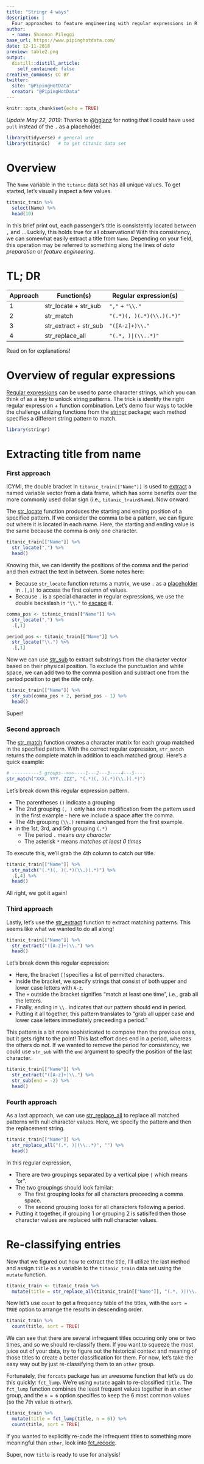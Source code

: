 ```yaml
---
title: "Stringr 4 ways"
description: |
  Four approaches to feature engineering with regular expressions in R
author:
  - name: Shannon Pileggi 
base_url: https://www.pipinghotdata.com/
date: 12-11-2018
preview: table2.png
output:
  distill::distill_article:
    self_contained: false
creative_commons: CC BY
twitter:
  site: "@PipingHotData"
  creator: "@PipingHotData"
---
```


```r
knitr::opts_chunk$set(echo = TRUE)
```


_Update May 22, 2019_: Thanks to @[hglanz](https://twitter.com/hglanz) for noting that I could have used `pull` instead of the `.` as a placeholder. 



```r
library(tidyverse) # general use
library(titanic)   # to get titanic data set
```


# Overview

The `Name` variable in the `titanic` data set has all unique values.  To get started, let's visually inspect a few values.

```r
titanic_train %>% 
  select(Name) %>% 
  head(10)
```

In this brief print out, each passenger's title is consistently located between `,` and `.`.  Luckily, this holds true for all observations!  With this consistency, we can somewhat easily extract a title from `Name`. Depending on your field, this operation may be referred to something along the lines of _data preparation_ or _feature engineering_. 

# TL; DR

|Approach  | Function(s)           | Regular expression(s)     |
|----------|-----------------------|---------------------------|
| 1        | str_locate + str_sub  | `","` + `"\\."` |         |
| 2        | str_match             | `"(.*)(, )(.*)(\\.)(.*)"` |
| 3        | str_extract + str_sub | `"([A-z]+)\\."`           |
| 4        | str_replace_all       | `"(.*, )|(\\..*)"`        |


Read on for explanations!


# Overview of regular expressions 

[Regular expressions](https://www.rstudio.com/wp-content/uploads/2016/09/RegExCheatsheet.pdf) can be used to parse character strings, which you can think of as a key to unlock string patterns. The trick is identify the right regular expression + function combination.  Let's demo four ways to tackle the challenge utilizing functions from the [stringr](https://cran.r-project.org/web/packages/stringr/vignettes/stringr.html) package; each method specifies a different string pattern to match.

```r
library(stringr)
```

# Extracting title from name

### First approach

ICYMI, the double bracket in `titanic_train[["Name"]]` is used to [extract](https://www.r-bloggers.com/r-accessors-explained/) a named variable vector from a data frame, which has some benefits over the more commonly used dollar sign (i.e., `titanic_train$Name`).  Now onward.

The [str_locate](https://www.rdocumentation.org/packages/stringr/versions/1.3.1/topics/str_locate) function produces the starting and ending position of a specified pattern.  If we consider the comma to be a pattern, we can figure out where it is located in each name.  Here, the starting and ending value is the same because the comma is only one character.

```r
titanic_train[["Name"]] %>% 
  str_locate(",") %>%
  head()
```

Knowing this, we can identify the positions of the comma and the period and then extract the text in between.  Some notes here:

* Because `str_locate` function returns a matrix, we use `.` as a [placeholder](https://rafalab.github.io/dsbook/summarizing-data-with-dplyr.html#the-dot-operator) in `.[,1]` to access the first column of values.
* Because `.` is a special character in regular expressions, we use the double backslash in `"\\."` to [escape](https://stringr.tidyverse.org/articles/regular-expressions.html#escaping) it.

```r
comma_pos <- titanic_train[["Name"]] %>% 
  str_locate(",") %>% 
  .[,1]

period_pos <- titanic_train[["Name"]] %>% 
  str_locate("\\.") %>% 
  .[,1]
```


Now we can use [str_sub](https://www.rdocumentation.org/packages/stringr/versions/1.3.1/topics/str_sub) to extract substrings from the character vector based on their physical position.  To exclude the punctuation and white space, we can add two to the comma position and subtract one from the period position to get the _title_ only.

```r
titanic_train[["Name"]] %>% 
  str_sub(comma_pos + 2, period_pos - 1) %>% 
  head()
```

Super!

### Second approach

The [str_match](https://www.rdocumentation.org/packages/stringr/versions/1.3.1/topics/str_match) function creates a character matrix for each group matched in the specified pattern.  With the correct regular expression, `str_match` returns the complete match in addition to each matched group.  Here's a quick example:

```r
# ----------5 groups-->>>----1---2---3----4---5----                      
str_match("XXX, YYY. ZZZ", "(.*)(, )(.*)(\\.)(.*)")
```

Let's break down this regular expression pattern.  

* The parentheses `()` indicate a grouping
* The 2nd grouping `(, )` only has one modification from the pattern used in the first example - here we include a space after the comma. 
* The 4th grouping `(\\.)` remains unchanged from the first example.
* in the 1st, 3rd, and 5th grouping `(.*)`
  + The period `.` means _any character_
  + The asterisk `*` means _matches at least 0 times_


To execute this, we'll grab the 4th column to catch our title.

```r
titanic_train[["Name"]] %>% 
  str_match("(.*)(, )(.*)(\\.)(.*)") %>%
  .[,4] %>% 
  head()
```

All right, we got it again!

### Third approach

Lastly, let's use the [str_extract](https://www.rdocumentation.org/packages/stringr/versions/1.3.1/topics/str_extract) function to extract matching patterns.  This seems like what we wanted to do all along!   

```r
titanic_train[["Name"]] %>% 
  str_extract("([A-z]+)\\.") %>%
  head()
```

Let's break down this regular expression:

* Here, the bracket `[]`specifies a list of permitted characters.
* Inside the bracket, we specify strings that consist of both upper and lower case letters with `A-z`.
* The `+` outside the bracket signifies "match at least one time", i.e., grab all the letters.
* Finally, ending in `\\.` indicates that our pattern should end in period.
* Putting it all together, this pattern translates to "grab all upper case and lower case letters immediately preceeding a period." 

This pattern is a bit more sophisticated to compose than the previous ones, but it gets right to the point!  This last effort does end in a period, whereas the others do not.  If we wanted to remove the period for consistency, we could use `str_sub` with the `end` argument to specify the position of the last character.


```r
titanic_train[["Name"]] %>% 
  str_extract("([A-z]+)\\.") %>%
  str_sub(end = -2) %>%
  head()
```


### Fourth approach

As a last approach, we can use [str_replace_all](https://www.rdocumentation.org/packages/stringr/versions/1.3.1/topics/str_replace) to replace all matched patterns with null character values.  Here, we specify the pattern and then the replacement string.  

```r
titanic_train[["Name"]] %>% 
  str_replace_all("(.*, )|(\\..*)", "") %>%
  head()
```

In this regular expression,

* There are two groupings separated by a vertical pipe `|` which means "or".
* The two groupings should look familar:
  + The first grouping looks for all characters preceeding a comma space.
  + The second grouping looks for all characters following a period.
* Putting it together, if grouping 1 _or_ grouping 2 is satisifed then those character values are replaced with null character values. 

# Re-classifying entries

Now that we figured out how to extract the title, I'll utilize the last method and assign `title` as a variable to the `titanic_train` data set using the `mutate` function.

```r
titanic_train <- titanic_train %>%
  mutate(title = str_replace_all(titanic_train[["Name"]], "(.*, )|(\\..*)", ""))
```

Now let's use `count` to get a frequency table of the titles, with the `sort = TRUE` option to arrange the results in descending order.

```r
titanic_train %>%
  count(title, sort = TRUE)
```

We can see that there are several infrequent titles occuring only one or two times, and so we should re-classify them.  If you want to squeeze the most juice out of your data, try to figure out the historical context and meaning of those titles to create a better classification for them. For now, let's take the easy way out by just re-classifying them to an `other` group.

Fortunately, the `forcats` package has an awesome function that let's us do this quickly: `fct_lump`.  We're using `mutate` again to re-classified `title`.  The `fct_lump` function combines the least frequent values together in an `other` group, and the `n = 6` option specifies to keep the 6 most common values (so the 7th value is `other`).

```r
titanic_train %>%
  mutate(title = fct_lump(title, n = 6)) %>%
  count(title, sort = TRUE)
```

If you wanted to explicitly re-code the infrequent titles to something more meaningful than `other`, look into [fct_recode](https://r4ds.had.co.nz/factors.html).

Super, now `title` is ready to use for analysis!

